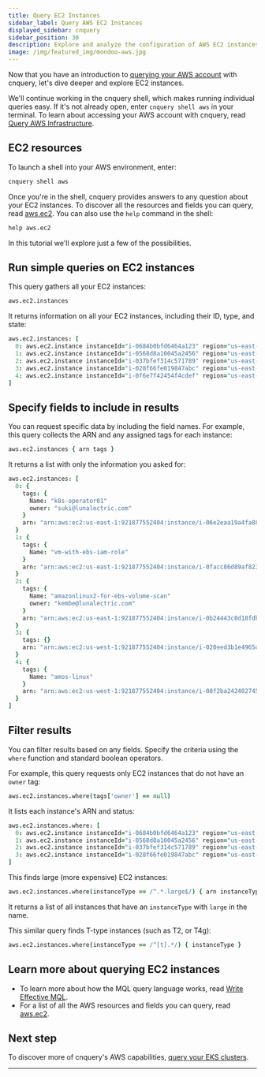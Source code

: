 ```yaml
---
title: Query EC2 Instances
sidebar_label: Query AWS EC2 Instances
displayed_sidebar: cnquery
sidebar_position: 30
description: Explore and analyze the configuration of AWS EC2 instances
image: /img/featured_img/mondoo-aws.jpg
---
```


Now that you have an introduction to [querying your AWS account](/cnquery/cloud/aws/account/) with cnquery, let's dive deeper and explore EC2 instances.

We'll continue working in the cnquery shell, which makes running individual queries easy. If it's not already open, enter `cnquery shell aws` in your terminal. To learn about accessing your AWS account with cnquery, read [Query AWS Infrastructure](/cnquery/cloud/aws/).

## EC2 resources

To launch a shell into your AWS environment, enter:

```bash
cnquery shell aws
```

Once you're in the shell, cnquery provides answers to any question about your EC2 instances. To discover all the resources and fields you can query, read [aws.ec2](/mql/resources/aws-pack/aws.ec2/). You can also use the `help` command in the shell:

```coffeescript
help aws.ec2
```

In this tutorial we'll explore just a few of the possibilities.

## Run simple queries on EC2 instances

This query gathers all your EC2 instances:

```coffeescript
aws.ec2.instances
```

It returns information on all your EC2 instances, including their ID, type, and state:

```coffeescript
aws.ec2.instances: [
  0: aws.ec2.instance instanceId="i-0684b0bfd6464a123" region="us-east-1" state="running" instanceType="t2.large" architecture="x86_64" platformDetails="Linux/UNIX"
  1: aws.ec2.instance instanceId="i-0568d8a10045a2456" region="us-east-1" state="running" instanceType="t3.small" architecture="x86_64" platformDetails="Linux/UNIX"
  2: aws.ec2.instance instanceId="i-037bfef314c571789" region="us-east-1" state="running" instanceType="t3.small" architecture="x86_64" platformDetails="Linux/UNIX"
  3: aws.ec2.instance instanceId="i-028f66fe019847abc" region="us-east-1" state="running" instanceType="m3.medium" architecture="x86_64" platformDetails="Windows"
  4: aws.ec2.instance instanceId="i-0f6e7f42454f4cdef" region="us-east-1" state="running" instanceType="t3.small" architecture="x86_64" platformDetails="Linux/UNIX"
]
```

## Specify fields to include in results

You can request specific data by including the field names. For example, this query collects the ARN and any assigned tags for each instance:

```coffeescript
aws.ec2.instances { arn tags }
```

It returns a list with only the information you asked for:

```coffeescript
aws.ec2.instances: [
  0: {
    tags: {
      Name: "k8s-operator01"
      owner: "suki@lunalectric.com"
    }
    arn: "arn:aws:ec2:us-east-1:921877552404:instance/i-06e2eaa19a4fa883e"
  }
  1: {
    tags: {
      Name: "vm-with-ebs-iam-role"
    }
    arn: "arn:aws:ec2:us-east-1:921877552404:instance/i-0facc86d89af823af"
  }
  2: {
    tags: {
      Name: "amazonlinux2-for-ebs-volume-scan"
      owner: "kembe@lunalectric.com"
    }
    arn: "arn:aws:ec2:us-east-1:921877552404:instance/i-0b24443c8d18fdbab"
  }
  3: {
    tags: {}
    arn: "arn:aws:ec2:us-west-1:921877552404:instance/i-020eed3b1e4965d8d"
  }
  4: {
    tags: {
      Name: "amos-linux"
    }
    arn: "arn:aws:ec2:us-west-1:921877552404:instance/i-08f2ba2424027454a"
  }
]
```

## Filter results

You can filter results based on any fields. Specify the criteria using the `where` function and standard boolean operators.

For example, this query requests only EC2 instances that do not have an `owner` tag:

```coffeescript
aws.ec2.instances.where(tags['owner'] == null)
```

It lists each instance's ARN and status:

```coffeescript
aws.ec2.instances.where: [
  0: aws.ec2.instance instanceId="i-0684b0bfd6464a123" region="us-east-1" state="running" instanceType="t2.large" architecture="x86_64" platformDetails="Linux/UNIX"
  1: aws.ec2.instance instanceId="i-0568d8a10045a2456" region="us-east-1" state="running" instanceType="t3.small" architecture="x86_64" platformDetails="Linux/UNIX"
  2: aws.ec2.instance instanceId="i-037bfef314c571789" region="us-east-1" state="running" instanceType="t3.small" architecture="x86_64" platformDetails="Linux/UNIX"
  3: aws.ec2.instance instanceId="i-028f66fe019847abc" region="us-east-1" state="running" instanceType="m3.medium" architecture="x86_64" platformDetails="Windows"
]
```

This finds large (more expensive) EC2 instances:

```coffeescript
aws.ec2.instances.where(instanceType == /^.*.large$/) { arn instanceType }
```

It returns a list of all instances that have an `instanceType` with `large` in the name.

This similar query finds T-type instances (such as T2, or T4g):

```coffeescript
aws.ec2.instances.where(instanceType == /^[t].*/) { instanceType }
```

## Learn more about querying EC2 instances

- To learn more about how the MQL query language works, read [Write Effective MQL](/mql/mql.write/).
- For a list of all the AWS resources and fields you can query, read [aws.ec2](/mql/resources/aws-pack/aws.ec2/).

## Next step

To discover more of cnquery's AWS capabilities, [query your EKS clusters](/cnquery/cloud/aws/eks/).

---
